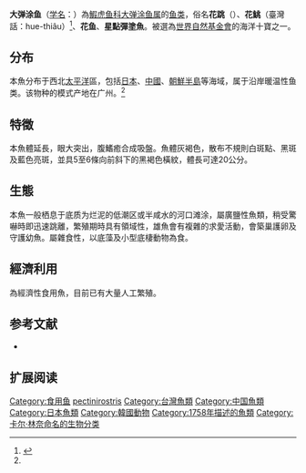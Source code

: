 {{Speciesbox
| status = NE
| status_system = IUCN3.1
| image = Boleophthalmus pectinirostris.jpg
| taxon= Boleophthalmus pectinirostris
| authority = [[Linnaeus|Linnaeus]], 1758<ref name='id8408'>{{cite web| url =http://www.bioinfo.cn/db05/BjdwSpecies.php?action=view&id=8408| title =大弹涂鱼| work =中国动物物种编目数据库| publisher =中国科学院微生物研究所| author =中国科学院动物研究所| accessdate =2009-04-16| deadurl =yes| archiveurl =https://web.archive.org/web/20160305003516/http://www.bioinfo.cn/db05/BjdwSpecies.php?action=view&id=8408| archivedate =2016-03-05}}</ref>
| synonyms = *''Boleophthalmus pectinirostri''<br /><small>Linnaeus, 1758</small>
*''Gobius pectinirostris''<br /><small>Linnaeus, 1758</small>
}}

'''大弹涂鱼'''（[[学名|学名]]：{{lang|la|''Boleophthalmus pectinirostris''}}）為[[鰕虎鱼科|鰕虎鱼科]][[大弹涂鱼属|大弹涂鱼属]]的[[鱼类|鱼类]]，俗名'''花跳'''（{{lang-nan-tw|hue-thiàu}}）、'''花鮡'''（臺灣話：hue-thiâu）<ref>{{Cite web |url = https://twblg.dict.edu.tw/holodict_new/result_detail.jsp?n_no=4492&curpage=1&sample=%E8%8A%B1%E9%AE%A1&radiobutton=1&querytarget=1&limit=20&pagenum=1&rowcount=1 |title = 花鮡《臺灣閩南語常用詞辭典》 |author = 教育部《臺灣閩南語常用詞辭典》編輯委員會|date = 2011年07月|publisher = 中華民國教育部 |language = zh-tw |accessdate =2020-03-06}}</ref>、'''花鱼'''、'''星點彈塗魚'''。被選為[[世界自然基金會|世界自然基金會]]的海洋十寶之一。

==分布==
本魚分布于西北[[太平洋|太平洋]]區，包括[[日本|日本]]、[[中國|中國]]、[[朝鮮半島|朝鮮半島]]等海域，属于沿岸暖温性鱼类。该物种的模式产地在广州。<ref name='id8408'/>

==特徵==
本魚體延長，眼大突出，腹鰭癒合成吸盤。魚體灰褐色，散布不規則白斑點、黑斑及藍色亮斑，並具5至6條向前斜下的黑褐色橫紋，體長可達20公分。

==生態==
本魚一般栖息于底质为烂泥的低潮区或半咸水的河口滩涂，屬廣鹽性魚類，稍受驚嚇時即迅速跳離，繁殖期時具有領域性，雄魚會有複雜的求愛活動，會築巢護卵及守護幼魚。屬雜食性，以底藻及小型底棲動物為食。

==經濟利用==
為經濟性食用魚，目前已有大量人工繁殖。

== 参考文献 ==
{{reflist}}
*{{FishBase_species|genus=Boleophthalmus|species=pectinirostris|year=2011|month=12}}

== 扩展阅读 ==
{{refbegin}}
{{wikispecies-inline|Boleophthalmus pectinirostris|大弹涂鱼}}
{{refend}}

{{虾虎鱼目小作品}}
{{Taxonbar}}
[[Category:食用鱼|Category:食用鱼]]
[[Category:大弹涂鱼属|pectinirostris]]
[[Category:台灣魚類|Category:台灣魚類]]
[[Category:中国魚類|Category:中国魚類]]
[[Category:日本魚類|Category:日本魚類]]
[[Category:韓國動物|Category:韓國動物]]
[[Category:1758年描述的魚類|Category:1758年描述的魚類]]
[[Category:卡尔·林奈命名的生物分类|Category:卡尔·林奈命名的生物分类]]